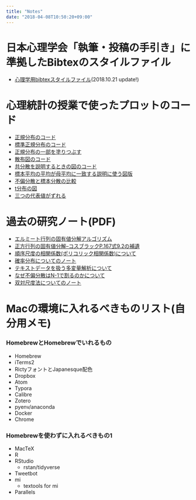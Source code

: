 ```yaml
---
title: "Notes"
date: "2018-04-08T10:50:20+09:00"
---
```


# 日本心理学会「執筆・投稿の手引き」に準拠したBibtexのスタイルファイル

+ [心理学用bibtexスタイルファイル](https://github.com/kosugitti/jecon-jpa)(2018.10.21 update!)

# 心理統計の授業で使ったプロットのコード

+ [正規分布のコード](/2018/06/26/2018-06-26a/)
+ [標準正規分布のコード](/2018/06/30/2018-06-30/)
+ [正規分布の一部を塗りつぶす](/2018/06/29/2018-06-29b/)
+ [散布図のコード](/2018/06/26/2018-06-26c/)
+ [共分散を説明するときの図のコード](/2018/06/26/2018-06-26d/)
+ [標本平均の平均が母平均に一致する説明に使う図版](/2018/06/29/2018-06-29a/)
+ [不偏分散と標本分散の比較](/2018/07/04/2018-07-04/)
+ [t分布の図](/2018/07/06/t/)
+ [三つの代表値がずれる](/2018/07/06/mmm/)

# 過去の研究ノート(PDF)

+ [エルミート行列の固有値分解アルゴリズム](QR.pdf)
+ [正方行列の固有値分解--コスブラックP.167式9.2の補遺](Reigen.pdf)
+ [順序尺度の相関係数(ポリコリック相関係数)について](polychoricNote.pdf)
+ [確率分布についてのノート](prob.pdf)
+ [テキストデータを扱う多変量解析について](textMV.pdf)
+ [なぜ不偏分散はN-1で割るのかについて](whyN_1.pdf)
+ [双対尺度法についてのノート](DS2019.pdf)

# Macの環境に入れるべきものリスト(自分用メモ)

### HomebrewとHomebrewでいれるもの
+ Homebrew
+ iTerms2
+ RictyフォントとJapanesque配色
+ Dropbox
+ Atom
+ Typora
+ Calibre
+ Zotero
+ pyenv/anaconda
+ Docker
+ Chrome

### Homebrewを使わずに入れるべきもの1
+ MacTeX
+ R
+ RStudio
  + rstan/tidyverse
+ Tweetbot
+ mi
  + textools for mi
+ Parallels
